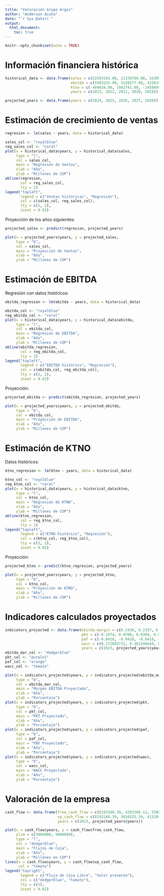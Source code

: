 ```yaml
---
title: "Valoración Grupo Argos"
author: "Anderson Acuña"
date: "`r Sys.Date()`"
output: 
  html_document: 
    toc: true
---
```


```r
knitr::opts_chunk$set(echo = TRUE)
```

# Información financiera histórica

```r
historical_data <- data.frame(sales = c(22593101.00, 21339706.00, 16309119.00, 13990523.00, 16798588.00),
                              ebitda = c(5503225.00, 5220177.00, 4336105.00, 3354815.00, 4787528.00), 
                              ktno = c(-484634.00, 1942741.00, -2458849.00, -2659194.00, -2107887.00), 
                              years = c(2023, 2022, 2021, 2020, 2019))

projected_years <- data.frame(years = c(2024, 2025, 2026, 2027, 2028))
```


# Estimación de crecimiento de ventas

```r
regresion <- lm(sales ~ years, data = historical_data)

sales_col <- "royalblue"
reg_sales_col <- "coral"
plot(x = historical_data$years, y = historical_data$sales, 
     type = "l", 
     col = sales_col, 
     main = "Regresión de Ventas", 
     xlab = "Año", 
     ylab = "Millones de COP")
abline(regresion, 
       col = reg_sales_col, 
       lty = 2)
legend("topleft", 
       legend = c("Ventas históricas", "Regresión"), 
       col = c(sales_col, reg_sales_col), 
       lty = c(1, 2), 
       inset = 0.02)
```

Proyección de los años siguientes:
```r
projected_sales <- predict(regresion, projected_years)

plot(x = projected_years$years, y = projected_sales, 
     type = "b", 
     col = sales_col, 
     main = "Proyección de Ventas", 
     xlab = "Año", 
     ylab = "Millones de COP")
```

# Estimación de EBITDA

Regresión con datos históricos:
```r
ebitda_regresion <- lm(ebitda ~ years, data = historical_data)

ebitda_col <- "royalblue"
reg_ebitda_col <- "coral"
plot(x = historical_data$years, y = historical_data$ebitda, 
     type = "l", 
     col = ebitda_col, 
     main = "Regresión de EBITDA", 
     xlab = "Año", 
     ylab = "Millones de COP")
abline(ebitda_regresion, 
       col = reg_ebitda_col, 
       lty = 2)
legend("topleft", 
       legend = c("EBITDA histórico", "Regresión"), 
       col = c(ebitda_col, reg_ebitda_col), 
       lty = c(1, 2), 
       inset = 0.02)
```

Proyección:
```r
projected_ebitda <- predict(ebitda_regresion, projected_years)

plot(x = projected_years$years, y = projected_ebitda, 
     type = "b", 
     col = ebitda_col, 
     main = "Proyección de EBITDA", 
     xlab = "Año", 
     ylab = "Millones de COP")
```

# Estimación de KTNO

Datos históricos:
```r
ktno_regresion <- lm(ktno ~ years, data = historical_data)

ktno_col <- "royalblue"
reg_ktno_col <- "coral"
plot(x = historical_data$years, y = historical_data$ktno, 
     type = "l", 
     col = ktno_col, 
     main = "Regresión de KTNO", 
     xlab = "Año", 
     ylab = "Millones de COP")
abline(ktno_regresion, 
       col = reg_ktno_col, 
       lty = 2)
legend("topleft", 
       legend = c("KTNO histórico", "Regresión"), 
       col = c(ktno_col, reg_ktno_col), 
       lty = c(1, 2), 
       inset = 0.02)
```

Proyección:
```r
projected_ktno <- predict(ktno_regresion, projected_years)

plot(x = projected_years$years, y = projected_ktno, 
     type = "b", 
     col = ktno_col, 
     main = "Proyección de KTNO", 
     xlab = "Año", 
     ylab = "Millones de COP")
```

# Indicadores calculados proyectados

```r
indicators_projected <- data.frame(ebitda_margin = c(0.2436, 0.2357, 0.2311, 0.2272, 0.2238, 0.2208), 
                                   pkt = c(-0.1074, 0.0706, 0.0304, 0.0284, 0.0265, 0.0249), 
                                   paf = c(-0.0418, -0.0418, -0.0418, -0.0418, -0.0418, -0.0418), 
                                   wacc = c(0.172803732, 0.162246644, 0.153876811, 0.15162461, 0.152760094, 0.151848232), 
                                   years = c(2023, projected_years$years))
ebitda_mar_col <- "dodgerblue"
pkt_col <- "purple1"
paf_col <- "orange"
wacc_col <- "tomato"

plot(x = indicators_projected$years, y = indicators_projected$ebitda_margin, 
     type = "b", 
     col = ebitda_mar_col, 
     main = "Margen EBITDA Proyectado", 
     xlab = "Año", 
     ylab = "Porcentaje")
plot(x = indicators_projected$years, y = indicators_projected$pkt, 
     type = "b", 
     col = pkt_col, 
     main = "PKT Proyectado", 
     xlab = "Año", 
     ylab = "Porcentaje")
plot(x = indicators_projected$years, y = indicators_projected$paf, 
     type = "b", 
     col = paf_col, 
     main = "PAF Proyectado", 
     xlab = "Año", 
     ylab = "Porcentaje")
plot(x = indicators_projected$years, y = indicators_projected$wacc, 
     type = "b", 
     col = wacc_col, 
     main = "WACC Proyectado", 
     xlab = "Año", 
     ylab = "Porcentaje")
```

# Valoración de la empresa

```r
cash_flow <- data.frame(free_cash_flow = c(8193160.39, 4203306.12, 5500207.41, 5906367.12, 6306403.83, 6636634.19), 
                        vp_cash_flow = c(8193160.39, 3616535.39, 4131047.37, 3867119.80, 3571297.60, 3273192.75), 
                        years = c(2023, projected_years$years))

plot(x = cash_flow$years, y = cash_flow$free_cash_flow, 
     ylim = c(3000000, 9000000), 
     type = "l", 
     col = "dodgerblue", 
     main = "Flujos de Caja", 
     xlab = "Año", 
     ylab = "Millones en COP")
lines(x = cash_flow$years, y = cash_flow$vp_cash_flow, 
      col = "tomato")
legend("topright", 
       legend = c("Flujo de Caja Libre", "Valor presente"), 
       col = c("dodgerblue", "tomato"), 
       lty = c(1), 
       inset = 0.02)
```

